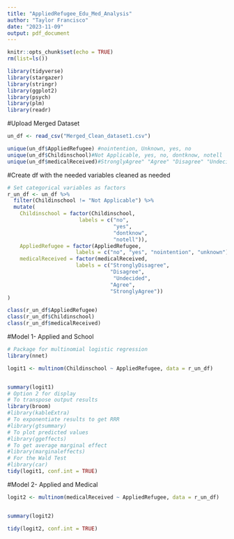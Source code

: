 ```yaml
---
title: "AppliedRefugee_Edu_Med_Analysis"
author: "Taylor Francisco"
date: "2023-11-09"
output: pdf_document
---
```


```r
knitr::opts_chunk$set(echo = TRUE)
rm(list=ls())
```

```r
library(tidyverse)
library(stargazer)
library(stringr)
library(ggplot2)
library(psych)
library(plm)
library(readr)
```

#Upload Merged Dataset

```r

un_df <- read_csv("Merged_Clean_dataset1.csv")

unique(un_df$AppliedRefugee) #nointention, Unknown, yes, no
unique(un_df$Childinschool)#Not Applicable, yes, no, dontknow, notell
unique(un_df$medicalReceived)#StronglyAgree" "Agree" "Disagree" "Undecided" "StronglyDisagree"

```


#Create df with the needed variables cleaned as needed
```r
# Set categorical variables as factors
r_un_df <- un_df %>%
  filter(Childinschool != "Not Applicable") %>% 
  mutate(
    Childinschool = factor(Childinschool, 
                       labels = c("no",
                                  "yes",
                                  "dontknow",
                                  "notell")),
    AppliedRefugee = factor(AppliedRefugee, 
                      labels = c("no", "yes", "nointention", "unknown")),
    medicalReceived = factor(medicalReceived, 
                      labels = c("StronglyDisagree", 
                                 "Disagree",
                                  "Undecided", 
                                 "Agree", 
                                 "StronglyAgree"))
)

class(r_un_df$AppliedRefugee)
class(r_un_df$Childinschool)
class(r_un_df$medicalReceived)
```



#Model 1- Applied and School 
```r
# Package for multinomial logistic regression
library(nnet)

logit1 <- multinom(Childinschool ~ AppliedRefugee, data = r_un_df)


summary(logit1)
# Option 2 for display
# To transpose output results
library(broom)
#library(kableExtra)
# To exponentiate results to get RRR
#library(gtsummary)
# To plot predicted values
#library(ggeffects)
# To get average marginal effect
#library(marginaleffects)
# For the Wald Test
#library(car)
tidy(logit1, conf.int = TRUE)

```
#Model 2- Applied and Medical 
```r

logit2 <- multinom(medicalReceived ~ AppliedRefugee, data = r_un_df)


summary(logit2)

tidy(logit2, conf.int = TRUE)
```

